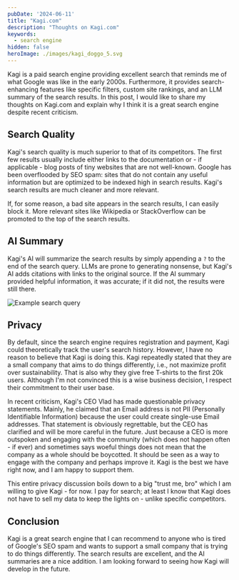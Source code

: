 ```yaml
---
pubDate: '2024-06-11'
title: "Kagi.com"
description: "Thoughts on Kagi.com"
keywords:
  - search engine
hidden: false
heroImage: ./images/kagi_doggo_5.svg
---
```


Kagi is a paid search engine providing excellent search that reminds me of what Google was like in the early 2000s. Furthermore, it provides search-enhancing features like specific filters, custom site rankings, and an LLM summary of the search results.
In this post, I would like to share my thoughts on Kagi.com and explain why I think it is a great search engine despite recent criticism.

## Search Quality
Kagi's search quality is much superior to that of its competitors. The first few results usually include either links to the documentation or - if applicable - blog posts of tiny websites that are not well-known.
Google has been overflooded by SEO spam: sites that do not contain any useful information but are optimized to be indexed high in search results. Kagi's search results are much cleaner and more relevant.

If, for some reason, a bad site appears in the search results, I can easily block it. More relevant sites like Wikipedia or StackOverflow can be promoted to the top of the search results.

## AI Summary
Kagi's AI will summarize the search results by simply appending a `?` to the end of the search query. LLMs are prone to generating nonsense, but Kagi's AI adds citations with links to the original source. If the AI summary provided helpful information, it was accurate; if it did not, the results were still there.

![Example search query](../../assets/fastgpt.png)

## Privacy

By default, since the search engine requires registration and payment, Kagi could theoretically track the user's search history. However, I have no reason to believe that Kagi is doing this. Kagi repeatedly stated that they are a small company that aims to do things differently, i.e., not maximize profit over sustainability. That is also why they give free T-shirts to the first 20k users. Although I'm not convinced this is a wise business decision, I respect their commitment to their user base.

In recent criticism, Kagi's CEO Vlad has made questionable privacy statements. Mainly, he claimed that an Email address is not PII (Personally Identifiable Information) because the user could create single-use Email addresses. That statement is obviously regrettable, but the CEO has clarified and will be more careful in the future. Just because a CEO is more outspoken and engaging with the community (which does not happen often - if ever) and sometimes says woeful things does not mean that the company as a whole should be boycotted. It should be seen as a way to engage with the company and perhaps improve it. Kagi is the best we have right now, and I am happy to support them.

This entire privacy discussion boils down to a big "trust me, bro" which I am willing to give Kagi - for now.
I pay for search; at least I know that Kagi does not have to sell my data to keep the lights on - unlike specific competitors.

## Conclusion

Kagi is a great search engine that I can recommend to anyone who is tired of Google's SEO spam and wants to support a small company that is trying to do things differently. The search results are excellent, and the AI summaries are a nice addition. I am looking forward to seeing how Kagi will develop in the future.
